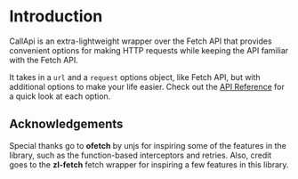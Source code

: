 # Introduction

CallApi is an extra-lightweight wrapper over the Fetch API that provides convenient options for making HTTP requests while keeping the API familiar with the Fetch API.

It takes in a `url` and a `request` options object, like Fetch API, but with additional options to make your life easier. Check out the [API Reference](/api-reference) for a quick look at each option.

## Acknowledgements

Special thanks go to **ofetch** by unjs for inspiring some of the features in the library, such as the function-based interceptors and retries. Also, credit goes to the **zl-fetch** fetch wrapper for inspiring a few features in this library.

